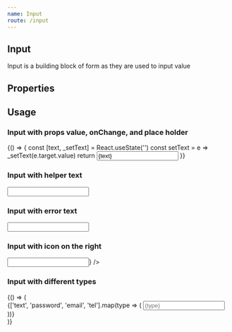 ```yaml
---
name: Input
route: /input
---
```



## Input

Input is a building block of form as they are used to input value

## Properties

## Usage

### Input with props value, onChange, and place holder

<Playground>
  {() => {
    const [text, _setText] = React.useState('')
    const setText = e => _setText(e.target.value)
    return <Input placeholder="place holder" value={text} onChange={setText} />
  }}
</Playground>

### Input with helper text

<Playground>
  <Input helperText="This a helper text" />
</Playground>

### Input with error text

<Playground>
  <Input errText="This an error text" />
</Playground>

### Input with icon on the right

<Playground>
  <Input rightIcon={<FaSearch />} />
</Playground>

### Input with different types

<Playground>
  {() => (
    <div>
      {['text', 'password', 'email', 'tel'].map(type => (
        <Input placeholder={type} className={elMt4} type={type} />
      ))}
    </div>
  )}
</Playground>
